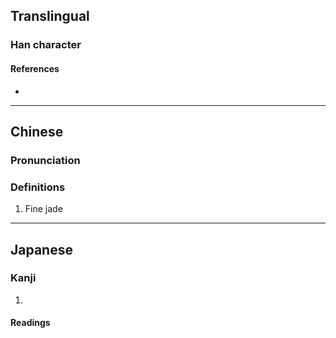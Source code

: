 {{character info}}
==Translingual==

===Han character===
{{Han char|rn=96|rad=玉|as=05|sn=9|four=14170|canj=MGTM|ids=⿰𤣩甘}}

====References====
* {{Han ref|kx=0728.270|dkj=20892|dj=1140.230|hdz=21105.150|uh=73B5|ud=29621|bh=CFCD|bd=53197}}

----

==Chinese==
{{zh-forms}}

===Pronunciation===
{{zh-pron
|m=án,gān
|c=
|cat=
}}

===Definitions===
{{zh-hanzi}}

# Fine jade

----

==Japanese==

===Kanji===
{{ja-kanji|grade=|rs=玉05}}

# {{rfdef|ja|sort=玉05}}

====Readings====
{{rfv-etym|ja}}
{{ja-readings
|kanyoon=かん, がん
}}
